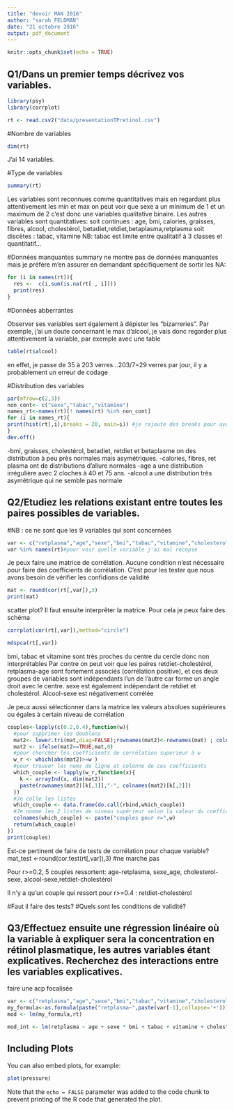 ```yaml
---
title: "devoir MAN 2016"
author: "sarah FELDMAN"
date: "21 octobre 2016"
output: pdf_document
---
```


```r
knitr::opts_chunk$set(echo = TRUE)
```

## Q1/Dans un premier temps décrivez vos variables.
```r
library(psy)
library(corrplot)

rt <- read.csv2("data/presentationTPretinol.csv")
```

#Nombre de variables
```r
dim(rt)
```
J'ai 14 variables.

#Type de variables
```r
summary(rt)
```
Les variables sont reconnues comme quantitatives 
mais en regardant plus attentivement les min et max on peut voir que sexe a un minimum de 1 et un maximum de 2 c'est donc une variables qualitative binaire.
Les autres variables sont quantitatives:
soit continues : age, bmi, calories, graisses, fibres, alcool, cholestérol, betadiet,retdiet,betaplasma,retplasma
soit discètes : tabac, vitamine
NB: tabac est limite entre qualitatif à 3 classes et quantitatif...

#Données manquantes
summary ne montre pas de données manquantes mais je préfère m'en assurer en demandant spécifiquement de sortir les NA:
```r
for (i in names(rt)){
  res <-  c(i,sum(is.na(rt[ , i])))
  print(res)
}
```

#Données abberrantes

Observer ses variables sert également à dépister les "bizarreries".
Par exemple, j'ai un doute concernant le max d'alcool, je vais donc regarder plus attentivement la variable, par exemple avec une table
```r
table(rt$alcool)

```
en effet, je passe de 35 à 203 verres...203/7=29 verres par jour, il y a probablement un erreur de codage

#Distribution des variables
```r

par(mfrow=c(2,3))
non_cont<- c("sexe","tabac","vitamine")
names_rt<-names(rt)[! names(rt) %in% non_cont]
for (i in names_rt){
print(hist(rt[,i],breaks = 20, main=i)) #je rajoute des breaks pour avoir un histogramme plus précis
} 
dev.off()
```
-bmi, graisses, cholestérol, betadiet, retdiet et betaplasme on des distribution à peu près normales mais asymétriques.
-calories, fibres, ret plasma ont de distributions d'allure normales
-age a une distribution irrégulière avec 2 cloches à 40 et 75 ans.
-alcool a une distribution très asymétrique qui ne semble pas normale

## Q2/Etudiez les relations existant entre toutes les paires possibles de variables. 
#NB : ce ne sont que les 9 variables qui sont concernées
```r
var <- c("retplasma","age","sexe","bmi","tabac","vitamine","cholesterol","alcool","retdiet") 
var %in% names(rt)#pour voir quelle variable j'ai mal recopié

```
Je peux faire une matrice de corrélation.
Aucune condition n'est nécessaire pour faire des coefficients de corrélation. C'est pour les tester que nous avons besoin de vérifier les confidions de validité
```r
mat <- round(cor(rt[,var]),3)
print(mat)

```
scatter plot?
Il faut ensuite interprêter la matrice. Pour cela je peux faire des schéma

```r
corrplot(cor(rt[,var]),method="circle")
```

```r
mdspca(rt[,var])
```
bmi, tabac et vitamine sont très proches du centre du cercle donc non interprétables
Par contre on peut voir que les paires retdiet-cholestérol, retplasma-age sont fortement associés (corrélation positive), et ces deux groupes de variables sont indépendants l'un de l'autre car forme un angle droit avec le centre.
sexe est également indépendant de retdiet et cholestérol.
Alcool-sexe est négativement corrélée

Je peux aussi sélectionner dans la matrice les valeurs absolues supérieures ou égales à certain niveau de corrélation
```r
couples<-lapply(c(0.2,0.4),function(w){
  #pour supprimer les doublons
  mat2<- lower.tri(mat,diag=FALSE);rownames(mat2)<-rownames(mat) ; colnames(mat2) <- colnames(mat) 
  mat2 <- ifelse(mat2==TRUE,mat,0)
  #pour chercher les coefficients de corrélation superieur à w
  w_r <- which(abs(mat2)>=w )
  #pour trouver les noms de ligne et colonne de ces coefficients
  which_couple <- lapply(w_r,function(x){
    k <- arrayInd(x, dim(mat2))
    paste(rownames(mat2)[k[,1]],"-", colnames(mat2)[k[,2]])
  })
  #Je colle les listes
  which_couple <- data.frame(do.call(rbind,which_couple))
  #Je nomme les 2 listes de niveau supérieur selon la valeur du coefficient
  colnames(which_couple) <- paste("couples pour r=",w) 
  return(which_couple)
})
print(couples)

```

Est-ce pertinent de faire de tests de corrélation pour chaque variable?
mat_test <-round(cor.test(rt[,var]),3) #ne marche pas



Pour r>=0.2, 5 couples ressortent:
age-retplasma, sexe_age, cholesterol-sexe, alcool-sexe,retdiet-cholestérol

Il n'y a qu'un couple qui ressort pour r>=0.4 :
retdiet-cholestérol

#Faut il faire des tests?
#Quels sont les conditions de validité?

## Q3/Effectuez ensuite une régression linéaire où la variable à expliquer sera la concentration en rétinol plasmatique, les autres variables étant explicatives. Recherchez des interactions entre les variables explicatives. 

faire une acp focalisée
```r
var <- c("retplasma","age","sexe","bmi","tabac","vitamine","cholesterol","alcool","retdiet") 
my_formula<-as.formula(paste("retplasma~",paste(var[-1],collapse='+'))) #pour éviter de tout réécrire à la main...
mod <- lm(my_formula,rt)

mod_int <- lm(retplasma ~ age + sexe * bmi + tabac + vitamine + cholesterol + alcool + retdiet,rt)
```

## Including Plots

You can also embed plots, for example:

```r
plot(pressure)
```

Note that the `echo = FALSE` parameter was added to the code chunk to prevent printing of the R code that generated the plot.
